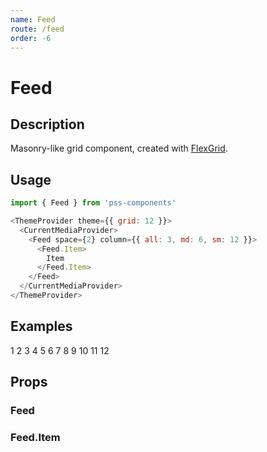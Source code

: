 ```yaml
---
name: Feed
route: /feed
order: -6
---
```




# Feed

## Description

Masonry-like grid component, created with [FlexGrid](#/flex-grid).

## Usage

```js
import { Feed } from 'pss-components'
```

```js
<ThemeProvider theme={{ grid: 12 }}>
  <CurrentMediaProvider>
    <Feed space={2} column={{ all: 3, md: 6, sm: 12 }}>
      <Feed.Item>
        Item
      </Feed.Item>
    </Feed>
  </CurrentMediaProvider>
</ThemeProvider>
```

## Examples

<Playground>
  <ThemeProvider theme={{ grid: 12 }}>
    <CurrentMediaProvider>
      <Feed space={2} column={{ all: 3, md: 6, sm: 12 }}>
        <Feed.Item>
          <Box outline='1px solid' p={1} minHeight={200}>1</Box>
        </Feed.Item>
        <Feed.Item>
          <Box outline='1px solid' p={1} minHeight={150}>2</Box>
        </Feed.Item>
        <Feed.Item>
          <Box outline='1px solid' p={1} minHeight={300}>3</Box>
        </Feed.Item>
        <Feed.Item>
          <Box outline='1px solid' p={1} minHeight={500}>4</Box>
        </Feed.Item>
        <Feed.Item>
          <Box outline='1px solid' p={1} minHeight={200}>5</Box>
        </Feed.Item>
        <Feed.Item>
          <Box outline='1px solid' p={1} minHeight={300}>6</Box>
        </Feed.Item>
        <Feed.Item>
          <Box outline='1px solid' p={1} minHeight={200}>7</Box>
        </Feed.Item>
        <Feed.Item>
          <Box outline='1px solid' p={1} minHeight={150}>8</Box>
        </Feed.Item>
        <Feed.Item>
          <Box outline='1px solid' p={1} minHeight={300}>9</Box>
        </Feed.Item>
        <Feed.Item>
          <Box outline='1px solid' p={1} minHeight={500}>10</Box>
        </Feed.Item>
        <Feed.Item>
          <Box outline='1px solid' p={1} minHeight={200}>11</Box>
        </Feed.Item>
        <Feed.Item>
          <Box outline='1px solid' p={1} minHeight={300}>12</Box>
        </Feed.Item>
      </Feed>
    </CurrentMediaProvider>
  </ThemeProvider>
</Playground>

## Props

### Feed

<PropsTable of={Feed} />

### Feed.Item

<PropsTable of={Feed.Item} />
